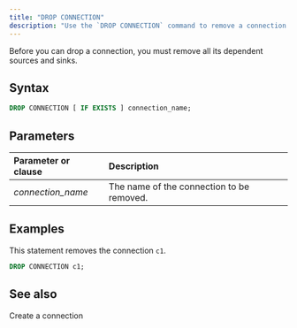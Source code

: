 ```yaml
---
title: "DROP CONNECTION"
description: "Use the `DROP CONNECTION` command to remove a connection."
---
```


Before you can drop a connection, you must remove all its dependent sources and sinks.

## Syntax

```sql
DROP CONNECTION [ IF EXISTS ] connection_name;
```

## Parameters
| Parameter or clause | Description                               |
| :------------------ | :---------------------------------------- |
| _connection\_name_  | The name of the connection to be removed. |

## Examples

This statement removes the connection `c1`.

```sql
DROP CONNECTION c1;
```

## See also
<CardGroup>
  <Card
    title="CREATE CONNECTION"
    icon="plug"
    iconType="solid"
    href="/sql/commands/sql-create-connection"
  >
    Create a connection
  </Card>
</CardGroup>

